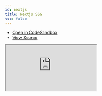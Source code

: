 ```yaml
---
id: nextjs
title: Nextjs SSG
toc: false
---
```


- [Open in CodeSandbox](https://codesandbox.io/s/github/tannerlinsley/react-query/tree/main/examples/nextjs)
- [View Source](https://github.com/tannerlinsley/react-query/tree/main/examples/nextjs)

<iframe
  src="https://codesandbox.io/embed/github/tannerlinsley/react-query/tree/main/examples/nextjs?autoresize=1&fontsize=14&theme=dark"
  title="tannerlinsley/react-query: nextjs"
  sandbox="allow-forms allow-modals allow-popups allow-presentation allow-same-origin allow-scripts"
  style={{
    width: '100%',
    height: '80vh',
    border: '0',
    borderRadius: 8,
    overflow: 'hidden',
    position: 'static',
    zIndex: 0,
  }}
></iframe>
